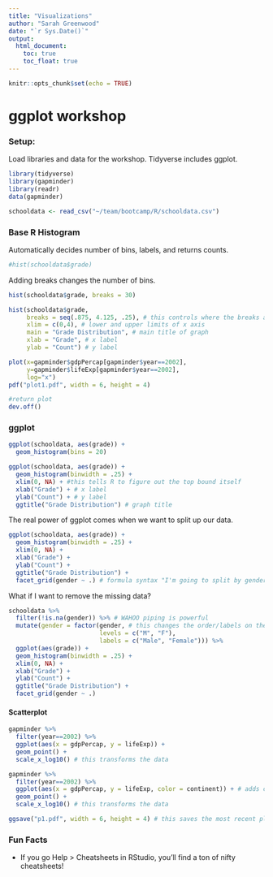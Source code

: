 ```yaml
---
title: "Visualizations"
author: "Sarah Greenwood"
date: "`r Sys.Date()`"
output: 
  html_document:
    toc: true
    toc_float: true
---
```


```r
knitr::opts_chunk$set(echo = TRUE)
```
# ggplot workshop
### Setup:
Load libraries and data for the workshop. Tidyverse includes ggplot. 

```r
library(tidyverse)
library(gapminder)
library(readr)
data(gapminder)
```

```r
schooldata <- read_csv("~/team/bootcamp/R/schooldata.csv")

```

### Base R Histogram
Automatically decides number of bins, labels, and returns counts.  
```r
#hist(schooldata$grade)
```

Adding breaks changes the number of bins.
```r
hist(schooldata$grade, breaks = 30)
```

```r
hist(schooldata$grade, 
     breaks = seq(.875, 4.125, .25), # this controls where the breaks are
     xlim = c(0,4), # lower and upper limits of x axis
     main = "Grade Distribution", # main title of graph
     xlab = "Grade", # x label 
     ylab = "Count") # y label
```

```r
plot(x=gapminder$gdpPercap[gapminder$year==2002],
     y=gapminder$lifeExp[gapminder$year==2002], 
     log="x")
pdf("plot1.pdf", width = 6, height = 4)

#return plot
dev.off() 
```

### ggplot 
```r
ggplot(schooldata, aes(grade)) +
  geom_histogram(bins = 20)
```

```r
ggplot(schooldata, aes(grade)) +
  geom_histogram(binwidth = .25) + 
  xlim(0, NA) + #this tells R to figure out the top bound itself
  xlab("Grade") + # x label 
  ylab("Count") + # y label
  ggtitle("Grade Distribution") # graph title
```

The real power of ggplot comes when we want to split up our data. 

```r
ggplot(schooldata, aes(grade)) +
  geom_histogram(binwidth = .25) + 
  xlim(0, NA) +
  xlab("Grade") + 
  ylab("Count") + 
  ggtitle("Grade Distribution") +
  facet_grid(gender ~ .) # formula syntax "I'm going to split by gender..."
```
What if I want to remove the missing data? 

```r
schooldata %>% 
  filter(!is.na(gender)) %>% # WAHOO piping is powerful
  mutate(gender = factor(gender, # this changes the order/labels on the male/female part
                         levels = c("M", "F"), 
                         labels = c("Male", "Female"))) %>%
  ggplot(aes(grade)) +
  geom_histogram(binwidth = .25) + 
  xlim(0, NA) +
  xlab("Grade") + 
  ylab("Count") + 
  ggtitle("Grade Distribution") +
  facet_grid(gender ~ .) 
```

#### Scatterplot

```r
gapminder %>%
  filter(year==2002) %>%
  ggplot(aes(x = gdpPercap, y = lifeExp)) + 
  geom_point() + 
  scale_x_log10() # this transforms the data
```

```r
gapminder %>%
  filter(year==2002) %>%
  ggplot(aes(x = gdpPercap, y = lifeExp, color = continent)) + # adds color!
  geom_point() + 
  scale_x_log10() # this transforms the data

ggsave("p1.pdf", width = 6, height = 4) # this saves the most recent plot
```

### Fun Facts

- If you go Help > Cheatsheets in RStudio, you'll find a ton of nifty cheatsheets! 
